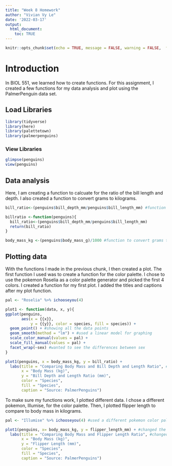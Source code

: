 ```yaml
---
title: "Week 8 Homework"
author: "Vivian Vy Le"
date: '2022-03-17'
output: 
  html_document:
    toc: TRUE
---
```


```r
knitr::opts_chunk$set(echo = TRUE, message = FALSE, warning = FALSE,  fig.path = "../Output/")
```

# Introduction
In BIOL 551, we learned how to create functions. For this assignment, I created a few functions for my data analysis and plot using the PalmerPenguin data set. 

## Load Libraries
```r
library(tidyverse)
library(here)
library(palettetown)
library(palmerpenguins)
```

### View Libraries 
```r
glimpse(penguins)
view(penguins)
```

## Data analysis

Here, I am creating a function to calcuate for the ratio of the bill length and depth. I also created a function to convert grams to kilograms.
```r
bill_ratio<-(penguins$bill_depth_mm/penguins$bill_length_mm) #function to calculate the ratio of bill depth and flipper length

billratio <-function(penguins){
  bill_ratio<-(penguins$bill_depth_mm/penguins$bill_length_mm)
  return(bill_ratio)
}

body_mass_kg <-(penguins$body_mass_g)/1000 #function to convert grams to kilograms

```


## Plotting data

With the functions I made in the previous chunk, I then created a plot. The first function I used was to create a function for the color palette. I chose to use the pokemon Roselia as a color palette generator and picked the first 4 colors. I created a function for my first plot. I added the titles and captions after my plot function.

```r
pal <- "Roselia" %>% ichooseyou(4)

plot1 <- function(data, x, y){
ggplot(penguins,
       aes(x = {{x}}, 
           y = {{y}}, color = species, fill = species)) +
  geom_point() + #showing all the data points
  geom_smooth(method = "lm") + #used a linear model for graphing
  scale_color_manual(values = pal) +
  scale_fill_manual(values = pal) +
  facet_wrap(~sex) #wanted to see the differences between sex
}

plot1(penguins, x = body_mass_kg, y = bill_ratio) +
  labs(title = "Comparing Body Mass and Bill Depth and Length Ratio", #adding titles for plot and axis
       x = "Body Mass (kg)",
       y = "Bill Depth and Length Ratio (mm)",
       color = "Species",
       fill = "Species",
       caption = "Source: PalmerPenguins")
```
To make sure my functions work, I plotted different data. I chose a different pokemon, Illumise, for the color palette. Then, I plotted flipper length to compare to body mass in kilograms.

```r
pal <- "Illumise" %>% ichooseyou(4) #used a different pokemon color palette to show differnces between plots

plot1(penguins, x= body_mass_kg, y = flipper_length_mm) + #changed the y data to be flipper length
  labs(title = "Comparing Body Mass and Flipper Length Ratio", #changed the titles to reflect changes in the graphed data.
       x = "Body Mass (kg)",
       y = "Flipper Length (mm)",
       color = "Species",
       fill = "Species",
       caption = "Source: PalmerPenguins")
```

